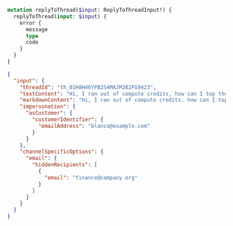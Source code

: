 ```graphql Mutation
mutation replyToThread($input: ReplyToThreadInput!) {
  replyToThread(input: $input) {
    error {
      message
      type
      code
    }
  }
}
```

```json Variables
{
  "input": {
    "threadId": "th_01H8H46YPB2S4MAJM382FG9423",
    "textContent": "Hi, I ran out of compute credits, how can I top them up?",
    "markdownContent": "Hi, I ran out of compute credits, how can I top them up?",
    "impersonation": {
      "asCustomer": {
        "customerIdentifier": {
          "emailAddress": "blanca@example.com"
        }
      }
    },
    "channelSpecificOptions": {
      "email": {
        "hiddenRecipients": [
          {
            "email": "finance@company.org"
          }
        ]
      }
    }
  }
}
```
